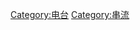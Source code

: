 {{Catmore}}
{{Commonscat|Internet radio}}

{{noteTA
|G1 = IT
}}

[[Category:电台|Category:电台]]
[[Category:串流|Category:串流]]